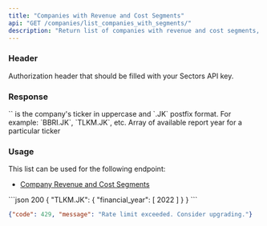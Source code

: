 ```yaml
---
title: "Companies with Revenue and Cost Segments"
api: "GET /companies/list_companies_with_segments/"
description: "Return list of companies with revenue and cost segments, and list of their available financial years"
---
```


### Header

<ParamField header="Authorization" type="string" required>
  Authorization header that should be filled with your Sectors API key.
</ParamField>

### Response

<ResponseField name="<ticker>" type="object">
  `<ticker>` is the company's ticker in uppercase and `.JK` postfix format. For example: `BBRI.JK`, `TLKM.JK`, etc.
  <Expandable title="properties">
    <ResponseField name="financial_year" type="int[]">
      Array of available report year for a particular ticker
    </ResponseField>
  </Expandable>
</ResponseField>

### Usage

This list can be used for the following endpoint:

- [Company Revenue and Cost Segments](../report/company-segment)

<ResponseExample>
```json 200
{
  "TLKM.JK": {
    "financial_year": [
      2022
    ]
  }
}
```

```json 429
{"code": 429, "message": "Rate limit exceeded. Consider upgrading."}
```
</ResponseExample>